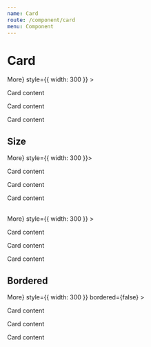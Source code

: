 ```yaml
---
name: Card
route: /component/card
menu: Component
---
```



# Card

<Playground>
  <Card
    title='Default size card'
    extra={<a href='#'>More</a>}
    style={{ width: 300 }}
  >
    <p>Card content</p>
    <p>Card content</p>
    <p>Card content</p>
  </Card>
</Playground>

## Size

<Playground>
  <Card title='Medium card' extra={<a href='#'>More</a>} style={{ width: 300 }}>
    <p style={{ margin: 0 }}>Card content</p>
    <p style={{ margin: 0 }}>Card content</p>
    <p style={{ margin: 0 }}>Card content</p>
  </Card>
  <br />
  <Card
    title='Small card'
    size='sm'
    extra={<a href='#'>More</a>}
    style={{ width: 300 }}
  >
    <p style={{ margin: 0 }}>Card content</p>
    <p style={{ margin: 0 }}>Card content</p>
    <p style={{ margin: 0 }}>Card content</p>
  </Card>
</Playground>

## Bordered

<Playground>
  <div style={{ width: 300, background: 'rgb(236, 236, 236)', padding: 30 }}>
    <Card
      title='No borders'
      extra={<a href='#'>More</a>}
      style={{ width: 300 }}
      bordered={false}
    >
      <p style={{ margin: 0 }}>Card content</p>
      <p style={{ margin: 0 }}>Card content</p>
      <p style={{ margin: 0 }}>Card content</p>
    </Card>
    <br />
  </div>
</Playground>
